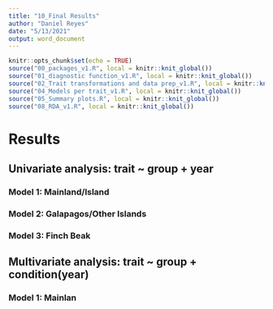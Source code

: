 ```yaml
---
title: "10_Final Results"
author: "Daniel Reyes"
date: "5/13/2021"
output: word_document
---
```


```r
knitr::opts_chunk$set(echo = TRUE)
source("00_packages_v1.R", local = knitr::knit_global())
source("01_diagnostic function_v1.R", local = knitr::knit_global())
source("02_Trait transformations and data prep_v1.R", local = knitr::knit_global())
source("04_Models per trait_v1.R", local = knitr::knit_global())
source("05_Summary plots.R", local = knitr::knit_global())
source("08_RDA_v1.R", local = knitr::knit_global())
```

# Results

## Univariate analysis: trait ~ group + year

### Model 1: Mainland/Island

### Model 2: Galapagos/Other Islands

### Model 3: Finch Beak

## Multivariate analysis: trait ~ group + condition(year)

### Model 1: Mainlan